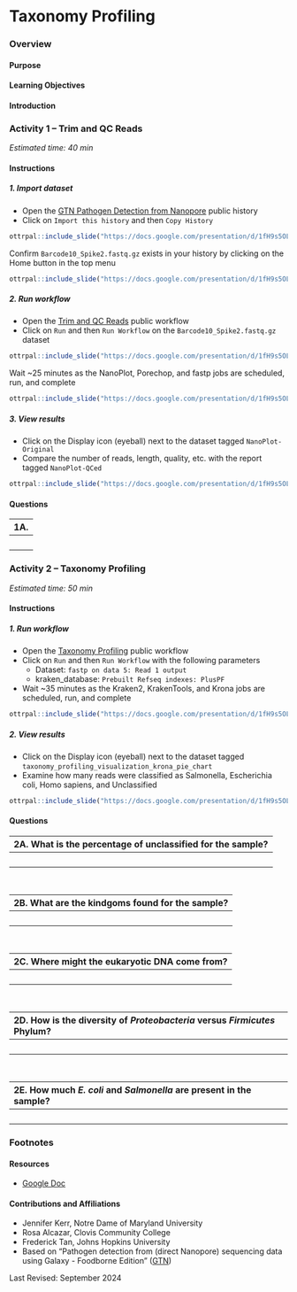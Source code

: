 # Taxonomy Profiling

### Overview {-}

#### Purpose {-}

#### Learning Objectives {-}

#### Introduction {-}

### **Activity 1** -- Trim and QC Reads {-}

*Estimated time: 40 min*

#### Instructions {-}

##### 1. Import dataset {-}

- Open the [GTN Pathogen Detection from Nanopore](https://usegalaxy.org/u/cutsort/h/gtn-pathogen-data){target="_blank"} public history
- Click on `Import this history` and then `Copy History`

```r
ottrpal::include_slide("https://docs.google.com/presentation/d/1fH9s5OLcRF5meZtFWTJe89RFvJSh125kdjhdqp5smqA/edit#slide=id.g2f6b21b1164_0_15")
```

Confirm `Barcode10_Spike2.fastq.gz` exists in your history by clicking on the Home button in the top menu

```r
ottrpal::include_slide("https://docs.google.com/presentation/d/1fH9s5OLcRF5meZtFWTJe89RFvJSh125kdjhdqp5smqA/edit#slide=id.g2f6b21b1164_0_25")
```

##### 2. Run workflow {-}

- Open the [Trim and QC Reads](https://usegalaxy.org/u/cutsort/w/qc-reads){target="_blank"} public workflow
- Click on `Run` and then `Run Workflow` on the `Barcode10_Spike2.fastq.gz` dataset

```r
ottrpal::include_slide("https://docs.google.com/presentation/d/1fH9s5OLcRF5meZtFWTJe89RFvJSh125kdjhdqp5smqA/edit#slide=id.g2f6b21b1164_0_35")
```

Wait ~25 minutes as the NanoPlot, Porechop, and fastp jobs are scheduled, run, and complete

```r
ottrpal::include_slide("https://docs.google.com/presentation/d/1fH9s5OLcRF5meZtFWTJe89RFvJSh125kdjhdqp5smqA/edit#slide=id.g2f6b21b1164_0_39")
```

##### 3. View results {-}

- Click on the Display icon (eyeball) next to the dataset tagged `NanoPlot-Original`
- Compare the number of reads, length, quality, etc. with the report tagged `NanoPlot-QCed`

```r
ottrpal::include_slide("https://docs.google.com/presentation/d/1fH9s5OLcRF5meZtFWTJe89RFvJSh125kdjhdqp5smqA/edit#slide=id.g2f6b21b1164_0_50")
```

#### Questions {-}

| 1A. |
|:-|
| <br> |

### **Activity 2** -- Taxonomy Profiling {-}

*Estimated time: 50 min*

#### Instructions {-}

##### 1. Run workflow {-}

- Open the [Taxonomy Profiling](https://usegalaxy.org/u/cutsort/w/taxonomy-profiling){target="_blank"} public workflow
- Click on `Run` and then `Run Workflow` with the following parameters
  - Dataset: `fastp on data 5: Read 1 output`
  - kraken_database: `Prebuilt Refseq indexes: PlusPF`
- Wait ~35 minutes as the Kraken2, KrakenTools, and Krona jobs are scheduled, run, and complete

```r
ottrpal::include_slide("https://docs.google.com/presentation/d/1fH9s5OLcRF5meZtFWTJe89RFvJSh125kdjhdqp5smqA/edit#slide=id.g2f6b21b1164_0_57")
```

##### 2. View results {-}

- Click on the Display icon (eyeball) next to the dataset tagged `taxonomy_profiling_visualization_krona_pie_chart`
- Examine how many reads were classified as Salmonella, Escherichia coli, Homo sapiens, and Unclassified

```r
ottrpal::include_slide("https://docs.google.com/presentation/d/1fH9s5OLcRF5meZtFWTJe89RFvJSh125kdjhdqp5smqA/edit#slide=id.g2f6b21b1164_0_67")
```

#### Questions {-}

| 2A. What is the percentage of unclassified for the sample? |
|:-|
| <br> |

<br>

| 2B. What are the kindgoms found for the sample? |
|:-|
| <br> |

<br>

| 2C. Where might the eukaryotic DNA come from? |
|:-|
| <br> |

<br>

| 2D. How is the diversity of *Proteobacteria* versus *Firmicutes* Phylum? |
|:-|
| <br> |

<br>

| 2E. How much *E. coli* and *Salmonella* are present in the sample? |
|:-|
| <br> |

### Footnotes {-}

#### Resources {-}

- [Google Doc](https://docs.google.com/document/d/1r4Pr4f_An8A5sB4NGMG4sYU4vWVMQE-q)

#### Contributions and Affiliations {-}

- Jennifer Kerr, Notre Dame of Maryland University
- Rosa Alcazar, Clovis Community College
- Frederick Tan, Johns Hopkins University
- Based on "Pathogen detection from (direct Nanopore) sequencing data using Galaxy - Foodborne Edition" ([GTN](https://gxy.io/GTN:T00393))

Last Revised: September 2024
